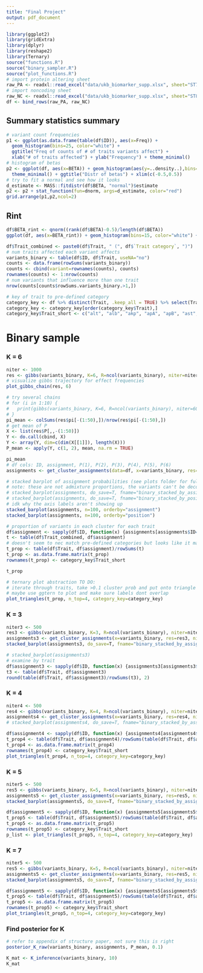 ```yaml
---
title: "Final Project"
output: pdf_document
---
```


```r
library(ggplot2)
library(gridExtra)
library(dplyr)
library(reshape2)
library(Ternary)
source("functions.R")
source("binary_sampler.R")
source("plot_functions.R")
# import protein altering sheet
raw_PA <- readxl::read_excel("data/ukb_biomarker_supp.xlsx", sheet="ST7", skip=1)
# import noncoding sheet
raw_NC <- readxl::read_excel("data/ukb_biomarker_supp.xlsx", sheet="ST8", skip=1)
df <- bind_rows(raw_PA, raw_NC)
```

## Summary statistics summary
```r
# variant count frequencies
p1 <- ggplot(as.data.frame(table(df$ID)), aes(x=Freq)) + 
  geom_histogram(bins=25, color="white") + 
  ggtitle("Freq of counts of # of traits variants affect") + 
  xlab("# of traits affected") + ylab("Frequency") + theme_minimal()
# histogram of betas
p2 <- ggplot(df, aes(x=BETA)) + geom_histogram(aes(y=..density..),bins=100,color="white") + 
  theme_minimal() + ggtitle("Distr of betas") + xlim(c(-0.5,0.5))
# try to fit a normal and see how it looks
d_estimate <- MASS::fitdistr(df$BETA, "normal")$estimate 
p2 <- p2 + stat_function(fun=dnorm, args=d_estimate, color="red")
grid.arrange(p1,p2,ncol=2)
```

## Rint
```r
df$BETA_rint <- qnorm((rank(df$BETA)-0.5)/length(df$BETA))
ggplot(df, aes(x=BETA_rint)) + geom_histogram(bins=15, color="white") + theme_minimal() + ggtitle("PA")
```

```r
df$Trait_combined <- paste0(df$Trait, " (", df$`Trait category`, ")")
# num traits affected each variant affects
variants_binary <- table(df$ID, df$Trait, useNA="no")
counts <- data.frame(rowSums(variants_binary))
counts <- cbind(variant=rownames(counts), counts)
rownames(counts) <- 1:nrow(counts)
# num variants that influence more than one trait
nrow(counts[counts$rowSums.variants_binary.>1,])

# key of trait to pre-defined category
category_key <- df %>% distinct(Trait, .keep_all = TRUE) %>% select(Trait, `Trait category`)
category_key <- category_key[order(category_key$Trait),]
category_key$Trait_short <- c("alt", "alb", "akp", "apA", "apB", "ast", "astalt", "crp", "cal", "chol", "crea", "creaU", "cysC", "dbili", "eGFR", "ggt", "glu", "HbA1c", "HDL", "IGF1", "LDL", "LpA", "malbU", "nalb", "phos", "potU", "SHBG", "sodU", "test", "tbili", "tprot", "trig", "urate", "urea", "vitD")
```

# Binary sample

### K = 6
```r
niter <- 1000
res <- gibbs(variants_binary, K=6, R=ncol(variants_binary), niter=niter)
# visualize gibbs trajectory for effect frequencies
plot_gibbs_chain(res, 6)
```


```r
# try several chains
# for (i in 1:10) {
#   print(gibbs(variants_binary, K=6, R=ncol(variants_binary), niter=60)$pi[60,])
# }
pi_mean <- colSums(res$pi[-(1:50),])/nrow(res$pi[-(1:50),])
# get mean of P
X <- list(res$P[,,-(1:50)])
Y <- do.call(cbind, X)
Y <- array(Y, dim=c(dim(X[[1]]), length(X)))
P_mean <- apply(Y, c(1, 2), mean, na.rm = TRUE)
```


```r
pi_mean
# df cols: ID, assignment, P(1), P(2), P(3), P(4), P(5), P(6)
assignments <- get_cluster_assignments(data=df, x=variants_binary, res=res, niter=niter)
```

```r
# stacked barplot of assignment probabilities (see plots folder for full plot)
# note: these are not admixture proportions, the variants can't be decomposed into something analagous to loci
# stacked_barplot(assignments, do_save=T, fname="binary_stacked_by_assignment.png", orderby="assignment") # takes a moment to run
# stacked_barplot(assignments, do_save=T, fname="binary_stacked_by_position.png", orderby="position") # takes a moment to run
# idk why the axis labels aren't showing up
stacked_barplot(assignments, n=100, orderby="assignment")
stacked_barplot(assignments, n=100, orderby="position")
```

```r
# proportion of variants in each cluster for each trait
df$assignment <- sapply(df$ID, function(x) {assignments[assignments$ID==x, ]$assignment})
t <- table(df$Trait_combined, df$assignment)
# doesn't seem to nec match pre-defined categories but looks like it makes biological sense...
t_prop <- table(df$Trait, df$assignment)/rowSums(t)
t_prop <- as.data.frame.matrix(t_prop)
rownames(t_prop) <- category_key$Trait_short

t_prop
```

```r
# ternary plot abstraction TO DO:
# iterate through traits, take >0.1 cluster prob and put onto triangle
# maybe use ggtern to plot and make sure labels dont overlap
plot_triangles(t_prop, n_top=4, category_key=category_key)
```

### K = 3
```r
niter3 <- 500
res3 <- gibbs(variants_binary, K=3, R=ncol(variants_binary), niter=niter3)
assignments3 <- get_cluster_assignments(x=variants_binary, res=res3, niter=niter3)
stacked_barplot(assignments3, do_save=T, fname="binary_stacked_by_assignment_k=3.png", orderby="assignment") # takes a moment to run
```
```r
# stacked_barplot(assignments3)
# examine by trait
df$assignment3 <- sapply(df$ID, function(x) {assignments3[assignments3$ID==x, ]$assignment})
t3 <- table(df$Trait, df$assignment3)
round(table(df$Trait, df$assignment3)/rowSums(t3), 2)
```

### K = 4
```r
niter4 <- 500
res4 <- gibbs(variants_binary, K=4, R=ncol(variants_binary), niter=niter4)
assignments4 <- get_cluster_assignments(x=variants_binary, res=res4, niter=niter4)
# stacked_barplot(assignments4, do_save=T, fname="binary_stacked_by_assignment_k=4.png", orderby="assignment") # takes a moment to run
```

```r
df$assignment4 <- sapply(df$ID, function(x) {assignments4[assignments4$ID==x, ]$assignment})
t_prop4 <- table(df$Trait, df$assignment4)/rowSums(table(df$Trait, df$assignment4))
t_prop4 <- as.data.frame.matrix(t_prop4)
rownames(t_prop4) <- category_key$Trait_short
plot_triangles(t_prop4, n_top=4, category_key=category_key)
```

### K = 5
```r
niter5 <- 500
res5 <- gibbs(variants_binary, K=5, R=ncol(variants_binary), niter=niter5)
assignments5 <- get_cluster_assignments(x=variants_binary, res=res5, niter=niter5)
stacked_barplot(assignments5, do_save=T, fname="binary_stacked_by_assignment_k=5.png", orderby="assignment") # takes a moment to run
```

```r
df$assignment5 <- sapply(df$ID, function(x) {assignments5[assignments5$ID==x, ]$assignment})
t_prop5 <- table(df$Trait, df$assignment5)/rowSums(table(df$Trait, df$assignment5))
t_prop5 <- as.data.frame.matrix(t_prop5)
rownames(t_prop5) <- category_key$Trait_short
p_list <- plot_triangles(t_prop5, n_top=4, category_key=category_key)
```

### K = 7
```r
niter5 <- 500
res5 <- gibbs(variants_binary, K=5, R=ncol(variants_binary), niter=niter5)
assignments5 <- get_cluster_assignments(x=variants_binary, res=res5, niter=niter5)
stacked_barplot(assignments5, do_save=T, fname="binary_stacked_by_assignment_k=5.png", orderby="assignment") # takes a moment to run
```

```r
df$assignment5 <- sapply(df$ID, function(x) {assignments5[assignments5$ID==x, ]$assignment})
t_prop5 <- table(df$Trait, df$assignment5)/rowSums(table(df$Trait, df$assignment5))
t_prop5 <- as.data.frame.matrix(t_prop5)
rownames(t_prop5) <- category_key$Trait_short
plot_triangles(t_prop5, n_top=4, category_key=category_key)
```



### Find posterior for K
```r
# refer to appendix of structure paper, not sure this is right
posterior_K_raw(variants_binary, assignments, P_mean, 0.1)

K_mat <- K_inference(variants_binary, 10)
K_mat
```


